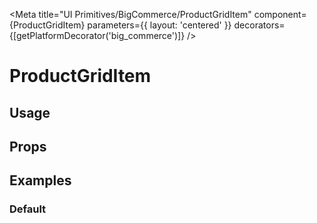

<Meta
  title="UI Primitives/BigCommerce/ProductGridItem"
  component={ProductGridItem}
  parameters={{ layout: 'centered' }}
  decorators={[getPlatformDecorator('big_commerce')]}
/>

# ProductGridItem

<Description />

## Usage

<Usage />

## Props

<ArgsTable of={ProductGridItem} />

## Examples

### Default

<Canvas>
  <Story name="Default">
    <List style={{ width: '320px', height: '320px' }}>
      <ProductGridItem product={bigCommerceProducts[0]} />
    </List>
  </Story>
</Canvas>
